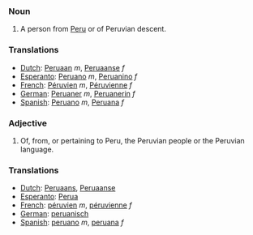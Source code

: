 ===Noun===
#A person from [[Peru]] or of Peruvian descent.

===Translations===
*[[Dutch]]: [[Peruaan]] ''m'', [[Peruaanse]] ''f''
*[[Esperanto]]: [[Peruano]] ''m'', [[Peruanino]] ''f''
*[[French]]: [[Péruvien]] ''m'', [[Péruvienne]] ''f''
*[[German]]: [[Peruaner]] ''m'', [[Peruanerin]] ''f''
*[[Spanish]]: [[Peruano]] ''m'', [[Peruana]] ''f''

===Adjective===
#Of, from, or pertaining to Peru, the Peruvian people or the Peruvian language.

===Translations===
*[[Dutch]]: [[Peruaans]], [[Peruaanse]]
*[[Esperanto]]: [[Perua]]
*[[French]]: [[péruvien]] ''m'', [[péruvienne]] ''f''
*[[German]]: [[peruanisch]]
*[[Spanish]]: [[peruano]] ''m'', [[peruana]] ''f''